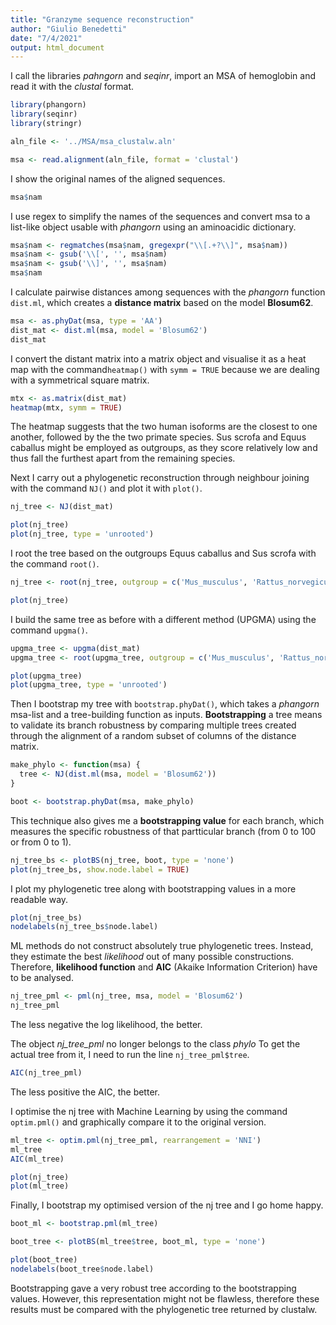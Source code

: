 ```yaml
---
title: "Granzyme sequence reconstruction"
author: "Giulio Benedetti"
date: "7/4/2021"
output: html_document
---
```


I call the libraries _pahngorn_ and _seqinr_, import an MSA of hemoglobin and read it with the _clustal_ format.

```r
library(phangorn)
library(seqinr)
library(stringr)

aln_file <- '../MSA/msa_clustalw.aln'

msa <- read.alignment(aln_file, format = 'clustal')
```

I show the original names of the aligned sequences.

```r
msa$nam
```

I use regex to simplify the names of the sequences and convert msa to a list-like object usable with _phangorn_ using an aminoacidic dictionary.

```r
msa$nam <- regmatches(msa$nam, gregexpr("\\[.+?\\]", msa$nam))
msa$nam <- gsub('\\[', '', msa$nam)
msa$nam <- gsub('\\]', '', msa$nam)
msa$nam
```

I calculate pairwise distances among sequences with the _phangorn_ function `dist.ml`, which creates a **distance matrix** based on the model **Blosum62**.

```r
msa <- as.phyDat(msa, type = 'AA')
dist_mat <- dist.ml(msa, model = 'Blosum62')
dist_mat
```
I convert the distant matrix into a matrix object and visualise it as a heat map with the command`heatmap()` with `symm = TRUE` because we are dealing with a symmetrical square matrix.

```r
mtx <- as.matrix(dist_mat)
heatmap(mtx, symm = TRUE)
```

The heatmap suggests that the two human isoforms are the closest to one another, followed by the the two primate species. Sus scrofa and Equus caballus might be employed as outgroups, as they score relatively low and thus fall the furthest apart from the remaining species.

Next I carry out a phylogenetic reconstruction through neighbour joining with the command `NJ()` and plot it with `plot()`.

```r
nj_tree <- NJ(dist_mat)

plot(nj_tree)
plot(nj_tree, type = 'unrooted')
```

I root the tree based on the outgroups Equus caballus and Sus scrofa with the command `root()`.

```r
nj_tree <- root(nj_tree, outgroup = c('Mus_musculus', 'Rattus_norvegicus'))

plot(nj_tree)
```

I build the same tree as before with a different method (UPGMA) using the command `upgma()`.

```r
upgma_tree <- upgma(dist_mat)
upgma_tree <- root(upgma_tree, outgroup = c('Mus_musculus', 'Rattus_norvegicus'))

plot(upgma_tree)
plot(upgma_tree, type = 'unrooted')
```

Then I bootstrap my tree with `bootstrap.phyDat()`, which takes a _phangorn_ msa-list and a tree-building function as inputs. **Bootstrapping** a tree means to validate its branch robustness by comparing multiple trees created through the alignment of a random subset of columns of the distance matrix.

```r
make_phylo <- function(msa) {
  tree <- NJ(dist.ml(msa, model = 'Blosum62'))
}

boot <- bootstrap.phyDat(msa, make_phylo)
```

This technique also gives me a **bootstrapping value** for each branch, which measures the specific robustness of that partticular branch (from 0 to 100 or from 0 to 1).

```r
nj_tree_bs <- plotBS(nj_tree, boot, type = 'none')
plot(nj_tree_bs, show.node.label = TRUE)
```

I plot my phylogenetic tree along with bootstrapping values in a more readable way.

```r
plot(nj_tree_bs)
nodelabels(nj_tree_bs$node.label)
```

ML methods do not construct absolutely true phylogenetic trees. Instead, they estimate the best _likelihood_ out of many possible constructions. Therefore, **likelihood function** and **AIC** (Akaike Information Criterion) have to be analysed.

```r
nj_tree_pml <- pml(nj_tree, msa, model = 'Blosum62')
nj_tree_pml
```

The less negative the log likelihood, the better.

The object _nj_tree_pml_ no longer belongs to the class _phylo_ To get the actual tree from it, I need to run the line `nj_tree_pml$tree`.

```r
AIC(nj_tree_pml)
```

The less positive the AIC, the better.

I optimise the nj tree with Machine Learning by using the command `optim.pml()` and graphically compare it to the original version.

```r
ml_tree <- optim.pml(nj_tree_pml, rearrangement = 'NNI')
ml_tree
AIC(ml_tree)

plot(nj_tree)
plot(ml_tree)
```

Finally, I bootstrap my optimised version of the nj tree and I go home happy.

```r
boot_ml <- bootstrap.pml(ml_tree)
```

```r
boot_tree <- plotBS(ml_tree$tree, boot_ml, type = 'none')

plot(boot_tree)
nodelabels(boot_tree$node.label)
```

Bootstrapping gave a very robust tree according to the bootstrapping values. However, this representation might not be flawless, therefore these results must be compared with the phylogenetic tree returned by clustalw.
